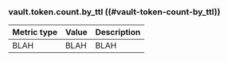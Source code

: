 ### vault.token.count.by_ttl ((#vault-token-count-by_ttl))

Metric type | Value | Description
----------- | ----- | -----------
BLAH     | BLAH    | BLAH